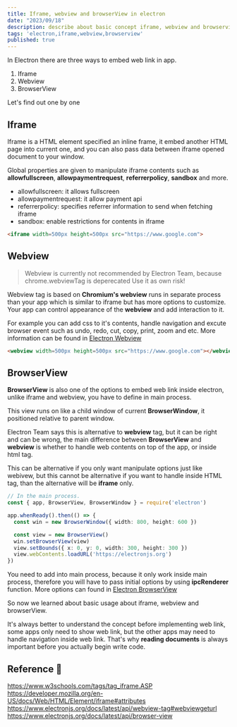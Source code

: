 ```yaml
---
title: Iframe, webview and browserView in electron
date: "2023/09/18"
description: describe about basic concept iframe, webview and browserview in electron. and which one can makes your app better
tags: 'electron,iframe,webview,browserview' 
published: true
---
```



In Electron there are three ways to embed web link in app.

1. Iframe 
2. Webview
3. BrowserView


Let's find out one by one


## Iframe 

Iframe is a HTML element specified an inline frame, it embed another HTML page into current one,
and you can also pass data between iframe opened document to your window. 

Global properties are given to manipulate iframe contents such as **allowfullscreen**, **allowpaymentrequest**, **referrerpolicy**, **sandbox** and more.

- allowfullscreen: it allows fullscreen
- allowpaymentrequest: it allow payment api
- referrerpolicy: specifies referrer information to send when fetching iframe
- sandbox: enable restrictions for contents in iframe


```html showLineNumbers
<iframe width=500px height=500px src="https://www.google.com">
```

## Webview

> Webview is currently not recommended by Electron Team, because chrome.webviewTag is deperecated Use it as own risk!

Webview tag is based on **Chromium's webview** runs in separate process than your app 
which is similar to iframe but has more options to customize. 
Your app can control appearance of the **webview** and add interaction to it.

For example you can add css to it's contents, 
handle navigation and excute browser event such as undo, redo, cut, copy, print, zoom and etc. More information can be found in [Electron Webview](https://www.electronjs.org/docs/latest/api/webview-tag#webviewgeturl)


```html showLineNumbers
<webview width=500px height=500px src="https://www.google.com"></webview>
```


## BrowserView

**BrowserView** is also one of the options to embed web link inside electron, 
unlike iframe and webview, you have to define in main process.

This view runs on like a child window of current **BrowserWindow**, it positioned relative to parent window.

Electron Team says this is alternative to **webview** tag, 
but it can be right and can be wrong, the main difference between **BrowserView** and **webview** is whether to handle web contents on top of the app, or inside html tag.

This can be alternative if you only want manipulate options just like webivew, but this cannot be alternative if you want to handle inside HTML tag, than the alternative will be **iframe** only.


```ts:main-process.ts showLineNumbers
// In the main process.
const { app, BrowserView, BrowserWindow } = require('electron')

app.whenReady().then(() => {
  const win = new BrowserWindow({ width: 800, height: 600 })

  const view = new BrowserView()
  win.setBrowserView(view)
  view.setBounds({ x: 0, y: 0, width: 300, height: 300 })
  view.webContents.loadURL('https://electronjs.org')
})
```

You need to add into main process, because it only work inside main process, 
therefore you will have to pass initial options by using **ipcRenderer** function. More options can found in [Electron BrowserView](https://www.electronjs.org/docs/latest/api/browser-view)


So now we learned about basic usage about iframe, webview and browserView.

It's always better to understand the concept before implementing web link, some apps only need to show web link, but the other apps may need to handle navigation inside web link.
That's why **reading documents** is always important before you actually begin write code. 




## Reference 🔗

https://www.w3schools.com/tags/tag_iframe.ASP<br/>
https://developer.mozilla.org/en-US/docs/Web/HTML/Element/iframe#attributes<br/>
https://www.electronjs.org/docs/latest/api/webview-tag#webviewgeturl<br/>
https://www.electronjs.org/docs/latest/api/browser-view<br/>
